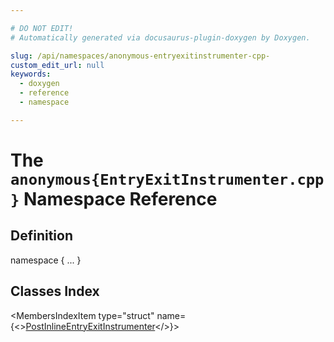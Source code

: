```yaml
---

# DO NOT EDIT!
# Automatically generated via docusaurus-plugin-doxygen by Doxygen.

slug: /api/namespaces/anonymous-entryexitinstrumenter-cpp-
custom_edit_url: null
keywords:
  - doxygen
  - reference
  - namespace

---
```





# The `anonymous{EntryExitInstrumenter.cpp}` Namespace Reference

<DoxygenPage pluginConfig={pluginConfig}>



## Definition

<CodeBlock>namespace &#123; ... &#125;</CodeBlock>

## Classes Index

<MembersIndex>

<MembersIndexItem
  type="struct"
  name={<><a href="/docs/api/structs/anonymous-namespace-entryexitinstrumenter-cpp-/postinlineentryexitinstrumenter">PostInlineEntryExitInstrumenter</a></>}>
</MembersIndexItem>

</MembersIndex>


</DoxygenPage>
